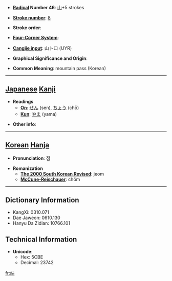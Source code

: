 * '''[[Wiktionary:Chinese radical index| Radical]] Number 46''': [[Wiktionary:Chinese radical index 山|山]]+5 strokes

* '''[[Wiktionary:Chinese total strokes index|Stroke number]]''': [[Wiktionary:Chinese total strokes index 8|8]]

* '''Stroke order''': 

* '''[[Wiktionary:Chinese four corner index|Four-Corner System]]''': 

* '''[[Wiktionary:Chinese Cangjie index|Cangjie input]]''': 山卜口 (UYR)

* '''Graphical Significance and Origin''': 

* '''Common Meaning''': mountain pass (Korean)

----

== [[Japanese]] [[Kanji]] ==

* '''Readings'''
** '''[[On]]''': [[せん]] (sen), [[ちょう]] (chō)
** '''[[Kun]]''': [[やま]] (yama)

* '''Other info''':  

----

== [[Korean]] [[Hanja]] ==

* '''Pronunciation''': 점

* '''Romanization'''
** '''[[The 2000 South Korean Revised Romanization|The 2000 South Korean Revised]]''': jeom
** '''[[McCune-Reischauer]]''': chŏm

----

== Dictionary Information ==

* KangXi: 0310.071
* Dae Jaweon: 0610.130
* Hanyu Da Zidian: 10766.101

== Technical Information ==

* '''Unicode''':
** Hex: 5CBE
** Decimal: 23742

[[fr:岾]]